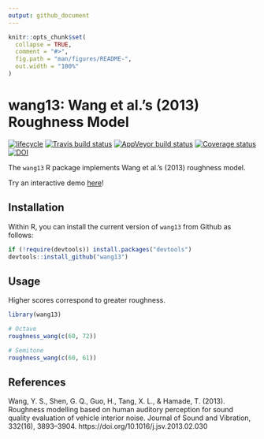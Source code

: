```yaml
---
output: github_document
---
```


<!-- README.md is generated from README.Rmd. Please edit that file -->

```r
knitr::opts_chunk$set(
  collapse = TRUE,
  comment = "#>",
  fig.path = "man/figures/README-",
  out.width = "100%"
)
```
# wang13: Wang et al.'s (2013) Roughness Model

[![lifecycle](https://img.shields.io/badge/lifecycle-maturing-blue.svg)](https://www.tidyverse.org/lifecycle/#maturing)
[![Travis build status](https://travis-ci.org/pmcharrison/wang13.svg?branch=master)](https://travis-ci.org/pmcharrison/wang13)
[![AppVeyor build status](https://ci.appveyor.com/api/projects/status/github/pmcharrison/wang13?branch=master&svg=true)](https://ci.appveyor.com/project/pmcharrison/wang13)
[![Coverage status](https://coveralls.io/repos/github/pmcharrison/wang13/badge.svg)](https://coveralls.io/r/pmcharrison/wang13?branch=master)
[![DOI](https://zenodo.org/badge/DOI/10.5281/zenodo.2545764.svg)](https://doi.org/10.5281/zenodo.2545764)

The `wang13` R package implements Wang et al.'s (2013) roughness model.

Try an interactive demo [here](http://shiny.pmcharrison.com/wang13/)!

## Installation

Within R, you can install the current version of `wang13` from Github as follows:

``` r
if (!require(devtools)) install.packages("devtools")
devtools::install_github("wang13")
```

## Usage

Higher scores correspond to greater roughness. 

```r
library(wang13)

# Octave
roughness_wang(c(60, 72))

# Semitone
roughness_wang(c(60, 61))
```

## References

Wang, Y. S., Shen, G. Q., Guo, H., Tang, X. L., & Hamade, T. (2013). Roughness modelling based on human auditory perception for sound quality evaluation of vehicle interior noise. Journal of Sound and Vibration, 332(16), 3893–3904. https://doi.org/10.1016/j.jsv.2013.02.030
